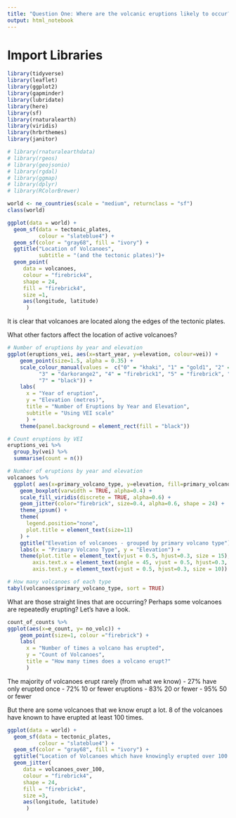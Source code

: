 ```yaml
---
title: "Question One: Where are the volcanic eruptions likely to occur?"
output: html_notebook
---
```


# Import Libraries
```r
library(tidyverse)
library(leaflet)
library(ggplot2)
library(gapminder)
library(lubridate)
library(here)
library(sf)
library(rnaturalearth)
library(viridis)
library(hrbrthemes)
library(janitor)

# library(rnaturalearthdata)
# library(rgeos)
# library(geojsonio)
# library(rgdal)
# library(ggmap)
# library(dplyr)
# library(RColorBrewer)
```

```r
world <- ne_countries(scale = "medium", returnclass = "sf")
class(world)
```

```r
ggplot(data = world) +
  geom_sf(data = tectonic_plates,
          colour = "slateblue4") +
  geom_sf(color = "gray68", fill = "ivory") +
  ggtitle("Location of Volcanoes",
          subtitle = "(and the tectonic plates)")+
  geom_point(
     data = volcanoes,
     colour = "firebrick4",
     shape = 24,
     fill = "firebrick4",
     size =1, 
     aes(longitude, latitude)
      ) 
```
It is clear that volcanoes are located along the edges of the tectonic plates.

What other factors affect the location of active volcanoes?

```r
# Number of eruptions by year and elevation
ggplot(eruptions_vei, aes(x=start_year, y=elevation, colour=vei)) + 
    geom_point(size=1.5, alpha = 0.35) +
    scale_colour_manual(values =  c("0" = "khaki", "1" = "gold1", "2" = "darkgoldenrod2",
          "3" = "darkorange2", "4" = "firebrick1", "5" = "firebrick", "6" = "firebrick4",
          "7" = "black")) +
    labs(
      x = "Year of eruption",
      y = "Elevation (metres)",
      title = "Number of Eruptions by Year and Elevation",
      subtitle = "Using VEI scale"
      ) +
    theme(panel.background = element_rect(fill = "black"))
```

```r
# Count eruptions by VEI
eruptions_vei %>% 
  group_by(vei) %>% 
  summarise(count = n())
```


```r
# Number of eruptions by year and elevation
volcanoes %>%
  ggplot( aes(x=primary_volcano_type, y=elevation, fill=primary_volcano_type)) +
    geom_boxplot(varwidth = TRUE, alpha=0.4) +
    scale_fill_viridis(discrete = TRUE, alpha=0.6) +
    geom_jitter(color="firebrick", size=0.4, alpha=0.6, shape = 24) +
    theme_ipsum() +
    theme(
      legend.position="none",
      plot.title = element_text(size=11)
    ) +
    ggtitle("Elevation of volcanoes - grouped by primary volcano type") +
    labs(x = "Primary Volcano Type", y = "Elevation") +
    theme(plot.title = element_text(vjust = 0.5, hjust=0.3, size = 15),
        axis.text.x = element_text(angle = 45, vjust = 0.5, hjust=0.3, size = 10),
        axis.text.y = element_text(vjust = 0.5, hjust=0.3, size = 10))
```

```r
# How many volcanoes of each type
tabyl(volcanoes$primary_volcano_type, sort = TRUE)
```


What are those straight lines that are occurring? Perhaps some volcanoes are repeatedly erupting? Let's have a look.
```r
count_of_counts %>% 
ggplot(aes(x=e_count, y= no_volc)) + 
    geom_point(size=1, colour ="firebrick") +
    labs(
      x = "Number of times a volcano has erupted",
      y = "Count of Volcanoes",
      title = "How many times does a volcano erupt?"
      ) 
```
The majority of volcanoes erupt rarely (from what we know)
- 27% have only erupted once 
- 72% 10 or fewer eruptions
- 83% 20 or fewer
- 95% 50 or fewer

But there are some volcanoes that we know erupt a lot.
8 of the volcanoes have known to have erupted at least 100 times.

```r
ggplot(data = world) +
  geom_sf(data = tectonic_plates,
          colour = "slateblue4") +
  geom_sf(color = "gray68", fill = "ivory") +
  ggtitle("Location of Volcanoes which have knowingly erupted over 100 times") +
  geom_jitter(
     data = volcanoes_over_100,
     colour = "firebrick4",
     shape = 24,
     fill = "firebrick4",
     size =3, 
     aes(longitude, latitude)
      ) 
```

